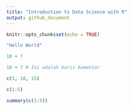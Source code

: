 ```yaml
---
title: "Introduction to Data Science with R"
output: github_document
---
```


```r
knitr::opts_chunk$set(echo = TRUE)
```


```r
"Hello World"
```
```r
10 + 7
```
```r
10 + 7 # Ini adalah baris komentar
```
```r
c(3, 10, 15)
```
```r
c(1:5)
```
```r
summary(c(1:5))
```




